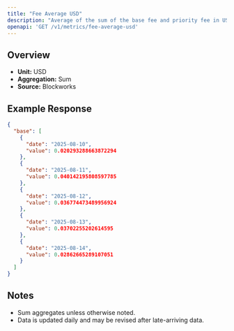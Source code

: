 ```yaml
---
title: "Fee Average USD"
description: "Average of the sum of the base fee and priority fee in USD that day"
openapi: 'GET /v1/metrics/fee-average-usd'
---
```


## Overview

- **Unit:** USD
- **Aggregation:** Sum
- **Source:** Blockworks



## Example Response

```json
{
  "base": [
    {
      "date": "2025-08-10",
      "value": 0.020293288663872294
    },
    {
      "date": "2025-08-11",
      "value": 0.040142195808597785
    },
    {
      "date": "2025-08-12",
      "value": 0.036774473489956924
    },
    {
      "date": "2025-08-13",
      "value": 0.03702255202614595
    },
    {
      "date": "2025-08-14",
      "value": 0.02862665289107051
    }
  ]
}
```

## Notes
- Sum aggregates unless otherwise noted.
- Data is updated daily and may be revised after late-arriving data.
